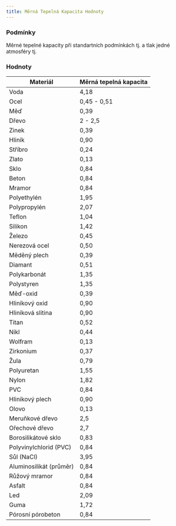 ```yaml
---
title: Měrná Tepelná Kapacita Hodnoty
---
```


### Podmínky

Měrné tepelné kapacity při standartních podmínkách tj. <Latex formula="25\degree C \space = \space 77\degree F \space = \space 298,15 K" />
 a tlak jedné atmosféry tj. <Latex formula="101,325 kPa" />

### Hodnoty

| Materiál | Měrná tepelná kapacita <Latex formula="kJ \cdot kg^{-1} \cdot \degree C^{-1}" /> |
| --- | --- |
| Voda                       | 4,18                                |
| Ocel                       | 0,45 - 0,51                         |
| Měď                        | 0,39                                |
| Dřevo                      | 2 - 2,5                             |
| Zinek                      | 0,39                                |
| Hliník                     | 0,90                                |
| Stříbro                    | 0,24                                |
| Zlato                      | 0,13                                |
| Sklo                       | 0,84                                |
| Beton                      | 0,84                                |
| Mramor                     | 0,84                                |
| Polyethylén                | 1,95                                |
| Polypropylén               | 2,07                                |
| Teflon                     | 1,04                                |
| Silikon                    | 1,42                                |
| Železo                     | 0,45                                |
| Nerezová ocel              | 0,50                                |
| Měděný plech               | 0,39                                |
| Diamant                    | 0,51                                |
| Polykarbonát               | 1,35                                |
| Polystyren                  | 1,35                                |
| Měď-oxid                   | 0,39                                |
| Hliníkový oxid             | 0,90                                |
| Hliníková slitina          | 0,90                                |
| Titan                      | 0,52                                |
| Nikl                       | 0,44                                |
| Wolfram                    | 0,13                                |
| Zirkonium                   | 0,37                                |
| Žula                       | 0,79                                |
| Polyuretan                 | 1,55                                |
| Nylon                      | 1,82                                |
| PVC                        | 0,84                                |
| Hliníkový plech            | 0,90                                |
| Olovo                      | 0,13                                |
| Meruňkové dřevo            | 2,5                                 |
| Ořechové dřevo             | 2,7                                 |
| Borosilikátové sklo         | 0,83                                |
| Polyvinylchlorid (PVC)     | 0,84                                |
| Sůl (NaCl)                  | 3,95                                |
| Aluminosilikát (průměr)    | 0,84                                |
| Růžový mramor               | 0,84                                |
| Asfalt                     | 0,84                                |
| Led                        | 2,09                                |
| Guma                       | 1,72                                |
| Pórosní pórobeton          | 0,84                                |
